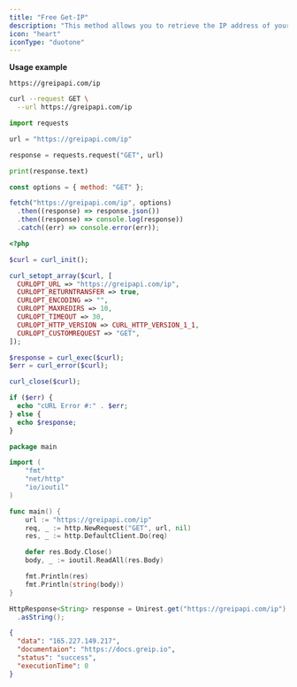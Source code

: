 ```yaml
---
title: "Free Get-IP"
description: "This method allows you to retrieve the IP address of your visitors or users without the need for an account or API key in Greip.\n\nIt’s a quick and easy way to access IP information, making it ideal for basic integrations or when you need to capture user IPs with minimal setup."
icon: "heart"
iconType: "duotone"
---
```


**Usage example**

```
https://greipapi.com/ip
```

<RequestExample>

```bash cURL
curl --request GET \
  --url https://greipapi.com/ip
```

```python Python
import requests

url = "https://greipapi.com/ip"

response = requests.request("GET", url)

print(response.text)
```

```javascript Javascript
const options = { method: "GET" };

fetch("https://greipapi.com/ip", options)
  .then((response) => response.json())
  .then((response) => console.log(response))
  .catch((err) => console.error(err));
```

```php PHP
<?php

$curl = curl_init();

curl_setopt_array($curl, [
  CURLOPT_URL => "https://greipapi.com/ip",
  CURLOPT_RETURNTRANSFER => true,
  CURLOPT_ENCODING => "",
  CURLOPT_MAXREDIRS => 10,
  CURLOPT_TIMEOUT => 30,
  CURLOPT_HTTP_VERSION => CURL_HTTP_VERSION_1_1,
  CURLOPT_CUSTOMREQUEST => "GET",
]);

$response = curl_exec($curl);
$err = curl_error($curl);

curl_close($curl);

if ($err) {
  echo "cURL Error #:" . $err;
} else {
  echo $response;
}
```

```go Go
package main

import (
	"fmt"
	"net/http"
	"io/ioutil"
)

func main() {
	url := "https://greipapi.com/ip"
	req, _ := http.NewRequest("GET", url, nil)
	res, _ := http.DefaultClient.Do(req)

	defer res.Body.Close()
	body, _ := ioutil.ReadAll(res.Body)

	fmt.Println(res)
	fmt.Println(string(body))
}
```

```java Java
HttpResponse<String> response = Unirest.get("https://greipapi.com/ip")
  .asString();
```

</RequestExample>

<ResponseExample>

```json Success
{
  "data": "165.227.149.217",
  "documentaion": "https://docs.greip.io",
  "status": "success",
  "executionTime": 0
}
```

</ResponseExample>
